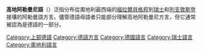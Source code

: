 {{不是|最高阿勒曼尼語}}
{{Unreferenced|time=2021-02-08T05:27:21+00:00}}
{{Infobox Language
|name=高阿勒曼尼語
|nativename=Hochalemannisch
|familycolor=印歐語系
|states={{flag|瑞士}}<br />{{flag|德國}}<br />{{flag|奥地利}}<br />{{flag|列支敦斯登}}<br />{{flag|法國}}
|region=[[中歐|中歐]]
|speakers=
|date=
|ref = 
|fam1=[[印欧语系|印欧语系]]
|fam2=[[日耳曼語族|日耳曼語族]]
|fam3=[[西日耳曼語支|西日耳曼語支]]
|fam4=[[高地德語|高地德語]]
|fam5=[[上部德語|上部德語]]
|fam6=[[阿勒曼尼語|阿勒曼尼語]]
|nation=無
|map=[[File:Brunig-Napf-Reuss-Linie.png|center]]
|mapcaption=高地阿勒曼尼語方言的地理分佈；紅色標線的是區分東西方言區的Brünig-Napf-Reuss線}}

'''高地阿勒曼尼語'''（{{lang-gsw|Hochalemannisch}}）泛指分布從奧地利最西端的[[福拉爾貝格邦|福拉爾貝格邦]]到[[瑞士|瑞士]]和[[列支敦斯登|列支敦斯登]]接壤的阿勒曼語方言。儘管德語母語者只能部分理解高地阿勒曼尼方言，但它通常被認為是德語的一部分。

[[Category:上部德語|Category:上部德語]]
[[Category:德語方言|Category:德語方言]]
[[Category:德國語言|Category:德國語言]]
[[Category:瑞士語言|Category:瑞士語言]]
[[Category:奧地利語言|Category:奧地利語言]]